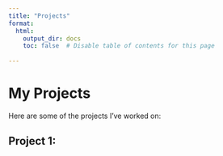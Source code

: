 ```yaml
---
title: "Projects"
format:
  html:
    output_dir: docs
    toc: false  # Disable table of contents for this page
      
---
```


# My Projects

Here are some of the projects I've worked on:

## Project 1: 